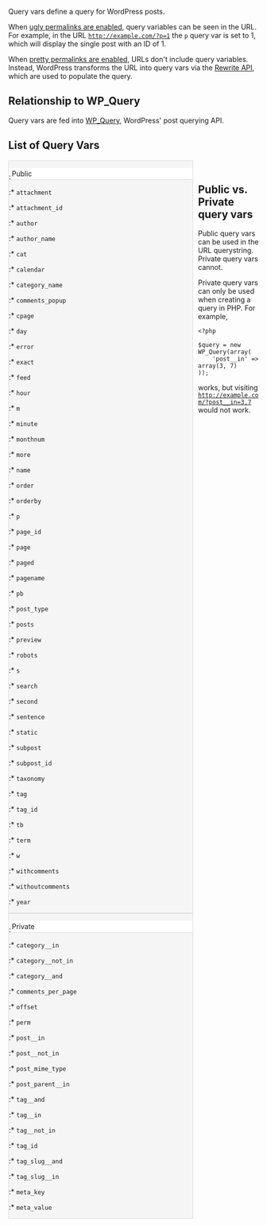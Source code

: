 {{Languages|
{{en|WordPress_Query_Vars}}
{{ja|WordPress_Query_Vars}}
}}

Query vars define a query for WordPress posts.

When [https://codex.wordpress.org/Using_Permalinks ugly permalinks are enabled], query variables can be seen in the URL. For example, in the URL <tt>http://example.com/?p=1</tt> the <tt>p</tt> query var is set to 1, which will display the single post with an ID of 1.

When [https://codex.wordpress.org/Using_Permalinks pretty permalinks are enabled], URLs don't include query variables. Instead, WordPress transforms the URL into query vars via the [https://codex.wordpress.org/Rewrite_API Rewrite API], which are used to populate the query.

== Relationship to WP_Query ==

Query vars are fed into [https://codex.wordpress.org/Class_Reference/WP_Query WP_Query], WordPress' post querying API. 

== List of Query Vars ==

<div style="width:370px;float:left;padding:0;background:#f5f5f5;border:1px solid #ddd;margin-right:10px;">
; <span style="display:block;margin:0 0 -15px;padding:3px 6px;border-bottom:1px solid #ddd;background:#fff">Public</span> : 
:* <tt>attachment</tt>
:* <tt>attachment_id</tt>
:* <tt>author</tt>
:* <tt>author_name</tt>
:* <tt>cat</tt>
:* <tt>calendar</tt>
:* <tt>category_name</tt>
:* <tt>comments_popup</tt>
:* <tt>cpage</tt>
:* <tt>day</tt>
:* <tt>error</tt>
:* <tt>exact</tt>
:* <tt>feed</tt>
:* <tt>hour</tt>
:* <tt>m</tt>
:* <tt>minute</tt>
:* <tt>monthnum</tt>
:* <tt>more</tt>
:* <tt>name</tt>
:* <tt>order</tt>
:* <tt>orderby</tt>
:* <tt>p</tt>
:* <tt>page_id</tt>
:* <tt>page</tt>
:* <tt>paged</tt>
:* <tt>pagename</tt>
:* <tt>pb</tt>
:* <tt>post_type</tt>
:* <tt>posts</tt>
:* <tt>preview</tt>
:* <tt>robots</tt>
:* <tt>s</tt>
:* <tt>search</tt>
:* <tt>second</tt>
:* <tt>sentence</tt>
:* <tt>static</tt>
:* <tt>subpost</tt>
:* <tt>subpost_id</tt>
:* <tt>taxonomy</tt>
:* <tt>tag</tt>
:* <tt>tag_id</tt>
:* <tt>tb</tt>
:* <tt>term</tt>
:* <tt>w</tt>
:* <tt>withcomments</tt>
:* <tt>withoutcomments</tt>
:* <tt>year</tt>
</div>
<div style="width:370px;float:left;padding:0;background:#f5f5f5;border:1px solid #ddd;margin-right:10px;">
; <span style="display:block;margin:0 0 -15px;padding:3px 6px;border-bottom:1px solid #ddd;background:#fff">Private</span> :  
:* <tt>category__in</tt>
:* <tt>category__not_in</tt>
:* <tt>category__and</tt>
:* <tt>comments_per_page</tt>
:* <tt>offset</tt>
:* <tt>perm</tt>
:* <tt>post__in</tt>
:* <tt>post__not_in</tt>
:* <tt>post_mime_type</tt>
:* <tt>post_parent__in</tt>
:* <tt>tag__and</tt>
:* <tt>tag__in</tt>
:* <tt>tag__not_in</tt>
:* <tt>tag_id</tt>
:* <tt>tag_slug__and</tt>
:* <tt>tag_slug__in</tt>
:* <tt>meta_key</tt>
:* <tt>meta_value</tt>
</div>

<br class="clear">

== Public vs. Private query vars ==

Public query vars can be used in the URL querystring. Private query vars cannot.

Private query vars can only be used when creating a query in PHP. For example,

<pre>
<?php

$query = new WP_Query(array(
	'post__in' => array(3, 7)
));
</pre>

works, but visiting <tt>http://example.com/?post__in=3,7</tt> would not work.